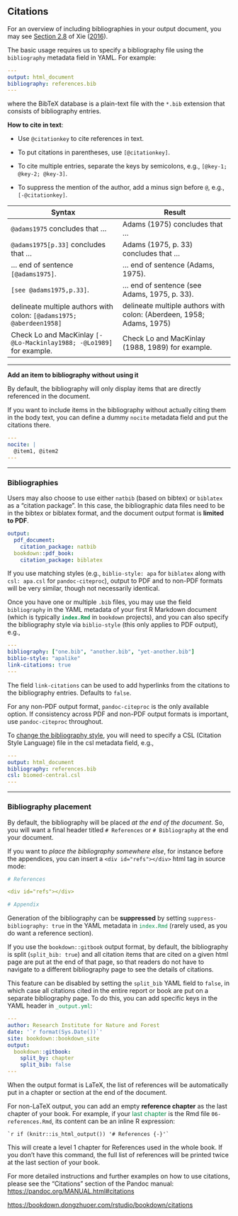 ## Citations

For an overview of including bibliographies in your output document, you may see [Section 2.8](https://bookdown.org/yihui/bookdown/citations.html) of Xie ([2016](https://bookdown.org/yihui/rmarkdown-cookbook/bibliography.html#ref-bookdown2016)). 

The basic usage requires us to specify a bibliography file using the `bibliography` metadata field in YAML. For example:

```yml
---
output: html_document
bibliography: references.bib  
---
```

where the BibTeX database is a plain-text file with the `*.bib` extension that consists of bibliography entries.

**How to cite in text**:

- Use `@citationkey` to cite references in text.

- To put citations in parentheses, use `[@citationkey]`.

- To cite multiple entries, separate the keys by semicolons, e.g., `[@key-1; @key-2; @key-3]`. 

- To suppress the mention of the author, add a minus sign before `@`, e.g., `[-@citationkey]`.

| Syntax                                                       | Result                                                       |
| ------------------------------------------------------------ | ------------------------------------------------------------ |
| `@adams1975` concludes that …                                | Adams (1975) concludes that …                                |
| `@adams1975[p.33]` concludes that …                          | Adams (1975, p. 33) concludes that …                         |
| … end of sentence `[@adams1975]`.                            | … end of sentence (Adams, 1975).                             |
| `[see @adams1975,p.33]`.                                     | … end of sentence (see Adams, 1975, p. 33).                  |
| delineate multiple authors with colon: `[@adams1975; @aberdeen1958]` | delineate multiple authors with colon: (Aberdeen, 1958; Adams, 1975) |
| Check Lo and MacKinlay `[-@Lo-Mackinlay1988; -@Lo1989]` for example. | Check Lo and MacKinlay (1988, 1989) for example.             |

--------------------------------------------------------------------------------

**Add an item to bibliography without using it**

By default, the bibliography will only display items that are directly referenced in the document. 

If you want to include items in the bibliography without actually citing them in the body text, you can define a dummy `nocite` metadata field and put the citations there.

```yml
---
nocite: |
  @item1, @item2
---
```

--------------------------------------------------------------------------------

### Bibliographies


Users may also choose to use either `natbib` (based on bibtex) or `biblatex` as a "citation package". 
In this case, the bibliographic data files need to be in the bibtex or biblatex format, and the document output format is **limited to PDF**. 

````yml
output:
  pdf_document:
    citation_package: natbib
  bookdown::pdf_book:
    citation_package: biblatex
````

If you use matching styles (e.g., `biblio-style: apa` for `biblatex` along with `csl: apa.csl` for `pandoc-citeproc`), output to PDF and to non-PDF formats will be very similar, though not necessarily identical.

Once you have one or multiple `.bib` files, you may use the field `bibliography` in the YAML metadata of your first R Markdown document (which is typically <span style='color:#008B45'>**`index.Rmd`**</span> in `bookdown` projects), and you can also specify the bibliography style via `biblio-style` (this only applies to PDF output), e.g.,

````yml
---
bibliography: ["one.bib", "another.bib", "yet-another.bib"]
biblio-style: "apalike"
link-citations: true
---
````

The field `link-citations` can be used to add hyperlinks from the citations to the bibliography entries. Defaults to `false`.

For any non-PDF output format, `pandoc-citeproc` is the only available option. If consistency across PDF and non-PDF output formats is important, use `pandoc-citeproc` throughout.

To [change the bibliography style](https://bookdown.org/yihui/rmarkdown-cookbook/bibliography.html#changing-citation-style), you will need to specify a CSL (Citation Style Language) file in the csl metadata field, e.g.,

````yml
---
output: html_document
bibliography: references.bib  
csl: biomed-central.csl
---
````

--------------------------------------------------------------------------------

### Bibliography placement

By default, the bibliography will be placed *at the end of the document*. So, you will want a final header titled `# References` or `# Bibliography` at the end your document.

If you want to *place the bibliography somewhere else*, for instance before the appendices, you can insert a `<div id="refs"></div>` html tag in source mode:

````yml
# References

<div id="refs"></div>

# Appendix
````

Generation of the bibliography can be **suppressed** by setting `suppress-bibliography: true` in the YAML metadata in <span style='color:#008B45'>`index.Rmd`</span> (rarely used, as you do want a reference section).

If you use the `bookdown::gitbook` output format, by default, the bibliography is split (`split_bib: true`) and all citation items that are cited on a given html page are put at the end of that page, so that readers do not have to navigate to a different bibliography page to see the details of citations. 

This feature can be disabled by setting the `split_bib` YAML field to `false`, in which case all citations cited in the entire report or book are put on a separate bibliography page. To do this, you can add specific keys in the YAML header in <span style='color:#008B45'>`_output.yml`</span>:

````yml
---
author: Research Institute for Nature and Forest
date: '`r format(Sys.Date())`'
site: bookdown::bookdown_site
output:
  bookdown::gitbook:
    split_by: chapter
    split_bib: false
---
````

When the output format is LaTeX, the list of references will be automatically put in a chapter or section at the end of the document. 

For non-LaTeX output, you can add an empty **reference chapter** as the last chapter of your book. For example, if your <span style='color:#008B45'>last chapter</span> is the Rmd file `06-references.Rmd`, its content can be an inline R expression:

```markdownr
`r if (knitr::is_html_output()) '# References {-}'`
```

This will create a level 1 chapter for References used in the whole book. If you don't have this command, the full list of references will be printed twice at the last section of your book.

For more detailed instructions and further examples on how to use citations, please see the “Citations” section of the Pandoc manual: <https://pandoc.org/MANUAL.html#citations>

<https://bookdown.dongzhuoer.com/rstudio/bookdown/citations>



